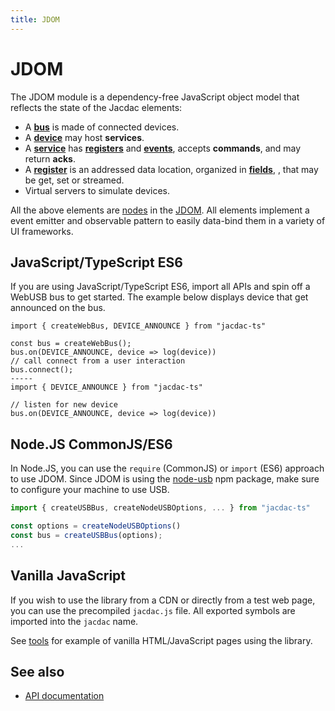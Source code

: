 ```yaml
---
title: JDOM
---
```


# JDOM

The JDOM module is a dependency-free JavaScript object model
that reflects the state of the Jacdac elements:

-   A **[bus](/clients/javascript/jdom/bus/)** is made of connected devices.
-   A **[device](/clients/javascript/jdom/device/)** may host **services**.
-   A **[service](/clients/javascript/jdom/service/)** has **[registers](/clients/javascript/jdom/register/)** and **[events](/clients/javascript/jdom/event/)**, accepts **commands**,
    and may return **acks**.
-   A **[register](/clients/javascript/jdom/register/)** is an addressed data location, organized in **[fields](/clients/javascript/jdom/field/)**,
    , that may be get, set or streamed.
-   Virtual servers to simulate devices.

All the above elements are [nodes](/clients/javascript/jdom/node/) in the [JDOM](/clients/javascript/jdom/). All elements implement a event emitter and observable pattern to
easily data-bind them in a variety of UI frameworks.

## JavaScript/TypeScript ES6

If you are using JavaScript/TypeScript ES6, import all APIs and spin off a WebUSB bus to get started.
The example below displays device that get announced on the bus.

```vanilla
import { createWebBus, DEVICE_ANNOUNCE } from "jacdac-ts"

const bus = createWebBus();
bus.on(DEVICE_ANNOUNCE, device => log(device))
// call connect from a user interaction
bus.connect();
-----
import { DEVICE_ANNOUNCE } from "jacdac-ts"

// listen for new device
bus.on(DEVICE_ANNOUNCE, device => log(device))
```

## Node.JS CommonJS/ES6

In Node.JS, you can use the `require` (CommonJS) or `import` (ES6) approach to use JDOM.
Since JDOM is using the [node-usb](https://www.npmjs.com/package/usb) npm package, make sure to configure your machine to use USB.

```typescript
import { createUSBBus, createNodeUSBOptions, ... } from "jacdac-ts"

const options = createNodeUSBOptions()
const bus = createUSBBus(options);
...
```

## Vanilla JavaScript

If you wish to use the library from a CDN or directly from a test web page, you can use the precompiled
`jacdac.js` file. All exported symbols are imported into the `jacdac` name.

See [tools](/tools/) for example of vanilla HTML/JavaScript pages using the library.

## See also

-   [API documentation](https://microsoft.github.io/jacdac-ts/)
